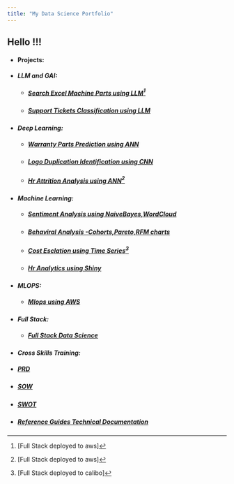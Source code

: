```yaml
---
title: "My Data Science Portfolio"
---
```


## Hello !!!

-   

    #### **Projects:**

-   

    #### *LLM and GAI:*

    -   

        ##### [Search Excel Machine Parts using LLM](SearchLLm.html)[^1]

    -   

        ##### [Support Tickets Classification using LLM](classifyLLm.html)

-   

    #### *Deep Learning:*

    -   

        ##### [Warranty Parts Prediction using ANN](warranty.html)

    -   

        ##### [Logo Duplication Identification using CNN](logocnn.html)

    -   

        ##### [Hr Attrition Analysis using ANN](hrford.html)[^2]


-   

    #### *Machine Learning:*

    -   

        ##### [Sentiment Analysis using NaiveBayes,WordCloud](senti.html)

    -   

        ##### [Behaviral Analysis -Cohorts,Pareto,RFM charts](cohort.html)

    -   

        ##### [Cost Esclation using Time Series](cost.html)[^3]

    -   

        ##### [Hr Analytics using Shiny](hrshiny.html)
-   

    #### *MLOPS:*

    -   

        ##### [Mlops using AWS](awsmlops.html)
-   

    #### *Full Stack:*

    -   

        ##### [Full Stack Data Science](fullstack.html)
-   

    #### *Cross Skills Training:*
-   

    ##### [PRD](prd.html)

-   

    ##### [SOW](sow.html)

-   

    ##### [SWOT](swot.html)

-   

    ##### [Reference Guides Technical Documentation](guides.html)

[^1]: [Full Stack deployed to aws]
[^2]: [Full Stack deployed to aws]
[^3]: [Full Stack deployed to calibo]


